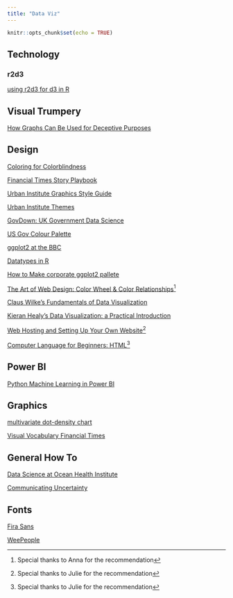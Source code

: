 ```yaml
---
title: "Data Viz"
---
```


```r
knitr::opts_chunk$set(echo = TRUE)
```

## Technology

### r2d3

[using r2d3 for d3 in R](https://blog.rstudio.com/2018/10/05/r2d3-r-interface-to-d3-visualizations/)

## Visual Trumpery

[How Graphs Can Be Used for Deceptive Purposes](https://www.dropbox.com/sh/tquq8igjtul5aou/AAA8SeSDBeh919R3I2In3fxNa?dl=0)

## Design

[Coloring for Colorblindness](https://davidmathlogic.com/colorblind/#%23D8BD1B-%231E88E5-%23A09C9C-%231E004D)

[Financial Times Story Playbook](https://github.com/ft-interactive/story-playbook/blob/master/README.md)


[Urban Institute Graphics Style Guide](https://urbaninstitute.github.io/graphics-styleguide/) 

[Urban Institute Themes](https://github.com/UrbanInstitute/urbnthemes) 

[GovDown: UK Government Data Science](https://ukgovdatascience.github.io/govdown/)

[US Gov Colour Palette](https://designsystem.digital.gov/design-tokens/color/overview/)

[ggplot2 at the BBC](https://medium.com/bbc-visual-and-data-journalism/how-the-bbc-visual-and-data-journalism-team-works-with-graphics-in-r-ed0b35693535)

[Datatypes in R](https://www.trafforddatalab.io/graphics_companion/index.html#deviation)

[How to Make corporate ggplot2 pallete](https://drsimonj.svbtle.com/creating-corporate-colour-palettes-for-ggplot2)

[The Art of Web Design: Color Wheel & Color Relationships](http://ithare.com/the-art-of-web-design-color-wheel-color-relationships/)^[Special thanks to Anna for the recommendation]

[Claus Wilke's Fundamentals of Data Visualization](https://serialmentor.com/dataviz/)

[Kieran Healy's Data Visualization: a Practical Introduction](https://socviz.co/)

[Web Hosting and Setting Up Your Own Website](https://couponfollow.com/research/web-hosting-on-a-budget)^[Special thanks to Julie for the recommendation]

[Computer Language for Beginners: HTML](https://www.hp.com/us-en/shop/tech-takes/computer-language-for-beginners-html)^[Special thanks to Julie for the recommendation]

## Power BI

[Python Machine Learning in Power BI](https://www.absentdata.com/power-bi/python-machine-learning-in-power-bi/)

## Graphics

[multivariate dot-density chart](https://gist.github.com/PaulC91/9cc8551d5475620cb5c5d87ee1609257)

[Visual Vocabulary Financial Times](https://github.com/ft-interactive/chart-doctor/blob/master/visual-vocabulary/README.md)

## General How To

[Data Science at Ocean Health Institute](https://github.com/ohi-science)

[Communicating Uncertainty](https://analystsuncertaintytoolkit.github.io/UncertaintyWeb/index.html)

## Fonts

[Fira Sans](https://en.m.wikipedia.org/wiki/Fira_Sans)

[WeePeople](https://github.com/propublica/weepeople)